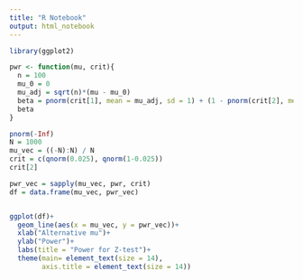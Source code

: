 ```yaml
---
title: "R Notebook"
output: html_notebook
---
```


```r
library(ggplot2)

pwr <- function(mu, crit){
  n = 100
  mu_0 = 0
  mu_adj = sqrt(n)*(mu - mu_0)
  beta = pnorm(crit[1], mean = mu_adj, sd = 1) + (1 - pnorm(crit[2], mean = mu_adj, sd = 1))
  beta
}

pnorm(-Inf)
N = 1000
mu_vec = ((-N):N) / N
crit = c(qnorm(0.025), qnorm(1-0.025))
crit[2]

pwr_vec = sapply(mu_vec, pwr, crit)
df = data.frame(mu_vec, pwr_vec)


ggplot(df)+
  geom_line(aes(x = mu_vec, y = pwr_vec))+
  xlab("Alternative mu")+
  ylab("Power")+
  labs(title = "Power for Z-test")+
  theme(main= element_text(size = 14),
        axis.title = element_text(size = 14))
  
```


